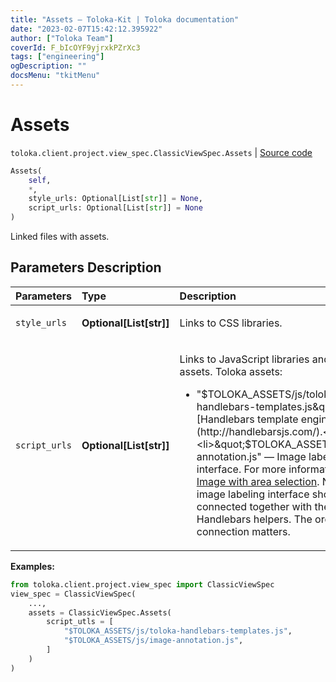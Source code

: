 ```yaml
---
title: "Assets — Toloka-Kit | Toloka documentation"
date: "2023-02-07T15:42:12.395922"
author: ["Toloka Team"]
coverId: F_bIcOYF9yjrxkPZrXc3
tags: ["engineering"]
ogDescription: ""
docsMenu: "tkitMenu"
---
```


# Assets
`toloka.client.project.view_spec.ClassicViewSpec.Assets` | [Source code](https://github.com/Toloka/toloka-kit/blob/v1.1.3/src/client/project/view_spec.py#L81)

```python
Assets(
    self,
    *,
    style_urls: Optional[List[str]] = None,
    script_urls: Optional[List[str]] = None
)
```

Linked files with assets.

## Parameters Description

| Parameters | Type | Description |
| :----------| :----| :-----------|
`style_urls`|**Optional\[List\[str\]\]**|<p>Links to CSS libraries.</p>
`script_urls`|**Optional\[List\[str\]\]**|<p>Links to JavaScript libraries and Toloka assets. Toloka assets:</p> <ul> <li>&quot;$TOLOKA_ASSETS/js/toloka-handlebars-templates.js&quot; — [Handlebars template engine](http://handlebarsjs.com/).</li> <li>&quot;$TOLOKA_ASSETS/js/image-annotation.js&quot; — Image labeling interface.   For more information, see [Image with area selection](https://toloka.ai/en/docs/guide/concepts/t-components/image-annotation). Note that the image labeling interface should only be connected together with the Handlebars helpers. The order of connection matters.</li> </ul>

**Examples:**

```python
from toloka.client.project.view_spec import ClassicViewSpec
view_spec = ClassicViewSpec(
    ...,
    assets = ClassicViewSpec.Assets(
        script_utls = [
            "$TOLOKA_ASSETS/js/toloka-handlebars-templates.js",
            "$TOLOKA_ASSETS/js/image-annotation.js",
        ]
    )
)
```
